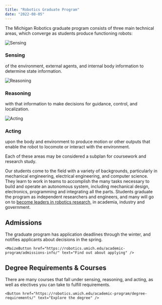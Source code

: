 ```yaml
---
title: "Robotics Graduate Program"
date: "2022-08-05"
---
```



The Michigan Robotics graduate program consists of <span class="text-blue-800 dark:text-maize font-semibold">three main technical areas</span>, which converge as students produce functioning robots:

<ColumnList columns={3}>
  <div class="flex flex-col items-center bg-gray-50 dark:bg-blue-950/30 rounded-md p-4">
    <Image src={sensing} alt="Sensing" class="mt-0 h-64 w-full object-cover rounded-sm" />
    <div class="w-full">
      <h3 class="text-blue-800 dark:text-maize text-xl my-2 font-semibold">Sensing</h3>
      <p class="text-left">of the environment, external agents, and internal body information to determine state information.</p>
    </div>
  </div>

  <div class="flex flex-col items-center bg-gray-50 dark:bg-blue-950/30 rounded-md p-4">
    <Image src={reasoning} alt="Reasoning" class="mt-0 h-64 w-full object-cover rounded-sm" />
    <div class="w-full">
      <h3 class="text-blue-800 dark:text-maize text-xl my-2 font-semibold">Reasoning</h3>
      <p class="text-left">with that information to make decisions for guidance, control, and localization.</p>
    </div>
  </div>

  <div class="flex flex-col items-center bg-gray-50 dark:bg-blue-950/30 rounded-md p-4">
    <Image src={acting} alt="Acting" class="mt-0 h-64 w-full object-cover rounded-sm" />
    <div class="w-full">
      <h3 class="text-blue-800 dark:text-maize text-xl my-2 font-semibold">Acting</h3>
      <p class="text-left">upon the body and environment to produce motion or other outputs that enable the robot to locomote or interact with the environment.</p>
    </div>
  </div>
</ColumnList>
    Each of these areas may be considered a subplan for coursework and research study.

Our students come to the field with a variety of backgrounds, particularly in mechanical engineering, electrical engineering, and computer science. They learn to work in teams to accomplish the many tasks necessary to build and operate an autonomous system, including mechanical design, electronics, programming and integrating all the parts. Students graduate the program as independent researchers and engineers, and many will go on to [become leaders in robotics research](https://robotics.umich.edu/people/alumni/), in academia, industry and government.

<TwoColumn>
  <div slot="left">
    <h2>Admissions</h2>
    The graduate program has application deadlines through the winter, and notifies applicants about decisions in the spring.

    <MaizeButton href="https://robotics.umich.edu/academic-program/admissions-info/" text="Find out about applying" />


  </div>

  <div slot="right">
    <h2>Degree Requirements & Courses</h2>
    There are many courses that fall under sensing, reasoning, and acting, as well as electives you can take to fulfill requirements.

    <Button href="https://robotics.umich.edu/academic-program/degree-requirements/" text="Explore the degree" />
  
  </div>
</TwoColumn>

<VideoCenter url="https://youtube.com/shorts/QD95cwtS_Jg" caption="
Students in ROB 550 cover the basics of robotic sensing, reasoning, and acting in several labs over the course: here the designs to take the ball to the net varied greatly, from hook shots to tension-storing contraptions from downtown. These basics help them excel throughout their robotics graduate degrees and research projects." />